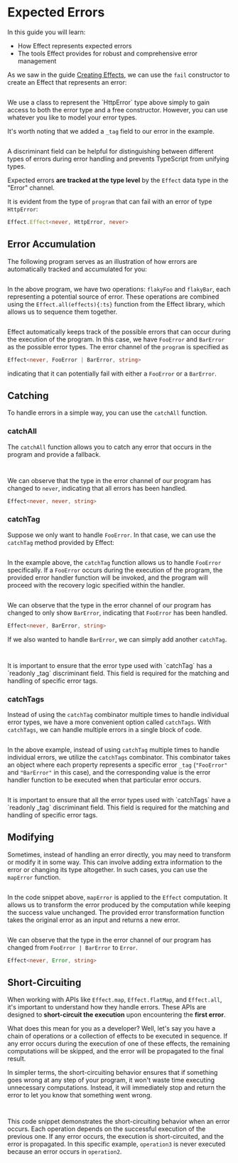 
# Expected Errors

In this guide you will learn:

- How Effect represents expected errors
- The tools Effect provides for robust and comprehensive error management

As we saw in the guide [Creating Effects](../../essentials/creating), we can use the `fail` constructor to create an Effect
that represents an error:

```ts file=<rootDir>/src/guide/error-management/expected-errors/fail.ts

```

<Info>
  We use a class to represent the `HttpError` type above simply to gain access
  to both the error type and a free constructor. However, you can use whatever
  you like to model your error types.
</Info>

It's worth noting that we added a `_tag` field to our error in the example.

```ts /_tag/ file=<rootDir>/src/guide/error-management/expected-errors/fail.ts#L3-L5

```

<Idea>
  A discriminant field can be helpful for distinguishing between different types
  of errors during error handling and prevents TypeScript from unifying types.
</Idea>

Expected errors **are tracked at the type level** by the `Effect` data type in the "Error" channel.

It is evident from the type of `program` that can fail with an error of type `HttpError`:

```ts /HttpError/
Effect.Effect<never, HttpError, never>
```

## Error Accumulation

The following program serves as an illustration of how errors are automatically tracked and accumulated for you:

<Tabs>
  <Tab>

```ts filename="error-accumulation.ts" file=<rootDir>/src/guide/error-management/expected-errors/error-accumulation.ts#L1-L26

```

In the above program, we have two operations: `flakyFoo` and `flakyBar`, each representing a potential source of error.
These operations are combined using the `Effect.all(effects){:ts}` function from the Effect library, which allows us to sequence them together.

  </Tab>
  <Tab>

```ts filename="error-accumulation.ts" file=<rootDir>/src/guide/error-management/expected-errors/error-accumulation-gen.ts#L1-L27

```

  </Tab>
</Tabs>

Effect automatically keeps track of the possible errors that can occur during the execution of the program.
In this case, we have `FooError` and `BarError` as the possible error types.
The error channel of the `program` is specified as

```ts /FooError | BarError/
Effect<never, FooError | BarError, string>
```

indicating that it can potentially fail with either a `FooError` or a `BarError`.

## Catching

To handle errors in a simple way, you can use the `catchAll` function.

### catchAll

The `catchAll` function allows you to catch any error that occurs in the program and provide a fallback.

<Tabs>
<Tab>

```ts {6} file=<rootDir>/src/guide/error-management/expected-errors/catchAll-pipe.ts

```

</Tab>
<Tab>

```ts {7-10} file=<rootDir>/src/guide/error-management/expected-errors/catchAll-gen.ts

```

</Tab>
</Tabs>

We can observe that the type in the error channel of our program has changed to `never`,
indicating that all errors has been handled.

```ts /never/2
Effect<never, never, string>
```

### catchTag

Suppose we only want to handle `FooError`. In that case, we can use the `catchTag` method provided by Effect:

<Tabs>
<Tab>

```ts {6-8} file=<rootDir>/src/guide/error-management/expected-errors/catchTag-pipe.ts

```

In the example above, the `catchTag` function allows us to handle `FooError` specifically.
If a `FooError` occurs during the execution of the program, the provided error handler function will be invoked,
and the program will proceed with the recovery logic specified within the handler.

</Tab>
<Tab>

```ts {9-11} file=<rootDir>/src/guide/error-management/expected-errors/catchTag-gen.ts

```

</Tab>
</Tabs>

We can observe that the type in the error channel of our program has changed to only show `BarError`,
indicating that `FooError` has been handled.

```ts /BarError/
Effect<never, BarError, string>
```

If we also wanted to handle `BarError`, we can simply add another `catchTag`.

<Tabs>
<Tab>

```ts {9-11} file=<rootDir>/src/guide/error-management/expected-errors/catchTag-pipe-2.ts

```

</Tab>
<Tab>

```ts {12} file=<rootDir>/src/guide/error-management/expected-errors/catchTag-gen-2.ts

```

</Tab>
</Tabs>

<Warning>
  It is important to ensure that the error type used with `catchTag` has a
  `readonly _tag` discriminant field. This field is required for the matching
  and handling of specific error tags.
</Warning>

### catchTags

Instead of using the `catchTag` combinator multiple times to handle individual error types, we have a more convenient option called `catchTags`. With `catchTags`, we can handle multiple errors in a single block of code.

<Tabs>
<Tab>

```ts {6-9} file=<rootDir>/src/guide/error-management/expected-errors/catchTags-pipe.ts

```

In the above example, instead of using `catchTag` multiple times to handle individual errors, we utilize the `catchTags` combinator.
This combinator takes an object where each property represents a specific error `_tag` (`"FooError"` and `"BarError"` in this case),
and the corresponding value is the error handler function to be executed when that particular error occurs.

</Tab>
<Tab>

```ts {9-14} file=<rootDir>/src/guide/error-management/expected-errors/catchTags-gen.ts

```

</Tab>
</Tabs>

<Warning>
  It is important to ensure that all the error types used with `catchTags` have
  a `readonly _tag` discriminant field. This field is required for the matching
  and handling of specific error tags.
</Warning>

## Modifying

Sometimes, instead of handling an error directly, you may need to transform or modify it in some way.
This can involve adding extra information to the error or changing its type altogether.
In such cases, you can use the `mapError` function.

<Tabs>
<Tab>

```ts {6-12} file=<rootDir>/src/guide/error-management/expected-errors/mapError-pipe.ts

```

In the code snippet above, `mapError` is applied to the `Effect` computation.
It allows us to transform the error produced by the computation while keeping the success value unchanged.
The provided error transformation function takes the original error as an input and returns a new error.

</Tab>
<Tab>

```ts {9-14} file=<rootDir>/src/guide/error-management/expected-errors/mapError-gen.ts

```

</Tab>
</Tabs>

We can observe that the type in the error channel of our program has changed from `FooError | BarError` to `Error`.

```ts /Error/
Effect<never, Error, string>
```

## Short-Circuiting

When working with APIs like `Effect.map`, `Effect.flatMap`, and `Effect.all`, it's important to understand how they handle errors.
These APIs are designed to **short-circuit the execution** upon encountering the **first error**.

What does this mean for you as a developer? Well, let's say you have a chain of operations or a collection of effects to be executed in sequence. If any error occurs during the execution of one of these effects, the remaining computations will be skipped, and the error will be propagated to the final result.

In simpler terms, the short-circuiting behavior ensures that if something goes wrong at any step of your program, it won't waste time executing unnecessary computations. Instead, it will immediately stop and return the error to let you know that something went wrong.

<Tabs>
  <Tab>

```ts file=<rootDir>/src/guide/error-management/expected-errors/short-circuiting-pipe.ts

```

</Tab>
<Tab>

```ts file=<rootDir>/src/guide/error-management/expected-errors/short-circuiting-gen.ts

```

</Tab>
</Tabs>

This code snippet demonstrates the short-circuiting behavior when an error occurs.
Each operation depends on the successful execution of the previous one.
If any error occurs, the execution is short-circuited, and the error is propagated.
In this specific example, `operation3` is never executed because an error occurs in `operation2`.
